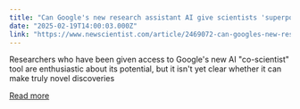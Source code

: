 ```yaml
---
title: "Can Google's new research assistant AI give scientists 'superpowers'?"
date: "2025-02-19T14:00:03.000Z"
link: "https://www.newscientist.com/article/2469072-can-googles-new-research-assistant-ai-give-scientists-superpowers/?utm_campaign=RSS%7CNSNS&utm_source=NSNS&utm_medium=RSS&utm_content=technology"
---
```


Researchers who have been given access to Google's new AI "co-scientist" tool are enthusiastic about its potential, but it isn't yet clear whether it can make truly novel discoveries

[Read more](https://www.newscientist.com/article/2469072-can-googles-new-research-assistant-ai-give-scientists-superpowers/?utm_campaign=RSS%7CNSNS&utm_source=NSNS&utm_medium=RSS&utm_content=technology)
